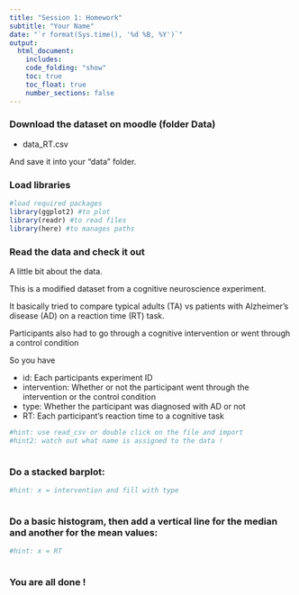 ```yaml
---
title: "Session 1: Homework"
subtitle: "Your Name"
date: "`r format(Sys.time(), '%d %B, %Y')`"
output:
  html_document:
    includes:
    code_folding: "show"
    toc: true
    toc_float: true
    number_sections: false
---
```


### Download the dataset on moodle (folder Data)

- data_RT.csv

And save it into your "data" folder.


### Load libraries

```r
#load required packages
library(ggplot2) #to plot
library(readr) #to read files
library(here) #to manages paths

```


### Read the data and check it out

A little bit about the data.

This is a modified dataset from a cognitive neuroscience experiment.

It basically tried to compare typical adults (TA) vs patients with Alzheimer's disease (AD) on a reaction time (RT) task. 

Participants also had to go through a cognitive intervention or went through a control condition

So you have

- id: Each participants experiment ID
- intervention: Whether or not the participant went through the intervention or the control condition
- type: Whether the participant was diagnosed with AD or not
- RT: Each participant's reaction time to a cognitive task


```r

#hint: use read_csv or double click on the file and import
#hint2: watch out what name is assigned to the data !



```



### Do a stacked barplot: 


```r

#hint: x = intervention and fill with type



```

### Do a basic histogram, then add a vertical line for the median and another for the mean values: 

```r

#hint: x = RT



```


### You are all done !
